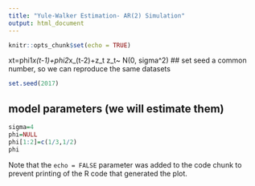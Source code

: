 ```yaml
---
title: "Yule-Walker Estimation- AR(2) Simulation"
output: html_document
---
```


```r
knitr::opts_chunk$set(echo = TRUE)
```

xt=phi1*x(t-1)+phi2*x_(t-2)+z_t z_t~ N(0, sigma^2)
## set seed a common number, so we can reproduce the same datasets

```r
set.seed(2017)
```

## model parameters (we will estimate them)

```r
sigma=4
phi=NULL
phi[1:2]=c(1/3,1/2)
phi
```

Note that the `echo = FALSE` parameter was added to the code chunk to prevent printing of the R code that generated the plot.
